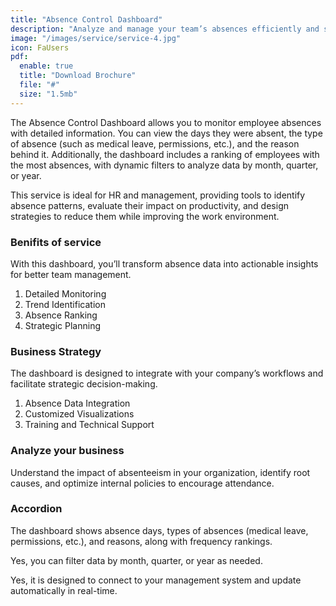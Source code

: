 ```yaml
---
title: "Absence Control Dashboard"
description: "Analyze and manage your team’s absences efficiently and strategically."
image: "/images/service/service-4.jpg"
icon: FaUsers
pdf:
  enable: true
  title: "Download Brochure"
  file: "#"
  size: "1.5mb"
---
```


The Absence Control Dashboard allows you to monitor employee absences with detailed information. You can view the days they were absent, the type of absence (such as medical leave, permissions, etc.), and the reason behind it. Additionally, the dashboard includes a ranking of employees with the most absences, with dynamic filters to analyze data by month, quarter, or year.

This service is ideal for HR and management, providing tools to identify absence patterns, evaluate their impact on productivity, and design strategies to reduce them while improving the work environment.

### Benifits of service

With this dashboard, you’ll transform absence data into actionable insights for better team management.  

1. Detailed Monitoring  
2. Trend Identification   
3. Absence Ranking   
4. Strategic Planning

### Business Strategy

The dashboard is designed to integrate with your company’s workflows and facilitate strategic decision-making.  

1. Absence Data Integration 
2. Customized Visualizations
3. Training and Technical Support

### Analyze your business

Understand the impact of absenteeism in your organization, identify root causes, and optimize internal policies to encourage attendance.

### Accordion  

<Accordion client:load title="What kind of data can this dashboard display?">  

The dashboard shows absence days, types of absences (medical leave, permissions, etc.), and reasons, along with frequency rankings.  

</Accordion>  

<Accordion client:load title="Can it filter by specific periods like months or years?">  

Yes, you can filter data by month, quarter, or year as needed.  

</Accordion>  

<Accordion client:load title="Does it automatically update with new records?">  

Yes, it is designed to connect to your management system and update automatically in real-time.  

</Accordion>
